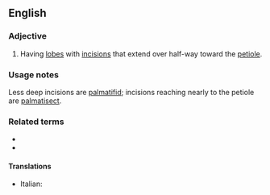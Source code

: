 ==English==

===Adjective===
{{en-adj|-}}

# {{lb|en|botany|of leaves}} Having [[lobe]]s with [[incision]]s that extend over half-way toward the [[petiole]].

===Usage notes===
Less deep incisions are [[palmatifid]]; incisions reaching nearly to the petiole are [[palmatisect]].

===Related terms===
* {{l|en|palmate}}
* {{l|en|pinnatipartite}}

====Translations====
* Italian: {{t|it|palmatopartito}}